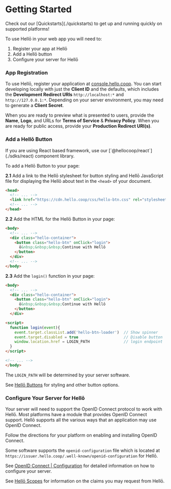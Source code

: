
# Getting Started

<Callout type="info" emoji="">
    Check out our [Quickstarts](./quickstarts) to get up and running quickly on supported platforms!
</Callout>

To use Hellō in your web app you will need to:

1. Register your app at Hellō
2. Add a Hellō button 
3. Configure your server for Hellō


<Steps>

### App Registration

To use Hellō, register your application at [console.hello.coop](https://console.hello.coop/). You can start developing locally with just the **Client ID** and the defaults, which includes the **Development Redirect URIs** `http://localhost:*` and `http://127.0.0.1:*`. Depending on your server environment, you may need to generate a **Client Secret**.

When you are ready to preview what is presented to users, provide the **Name**, **Logo**, and URLs for **Terms of Service** & **Privacy Policy**.  When you are ready for public access, provide your **Production Redirect URI(s)**.

### Add a Hellō Button

<Callout type="info" emoji="">
    If you are using React based framework, use our [`@hellocoop/react`](./sdks/react) component library.
</Callout>

To add a Hellō Button to your page:

<b>2.1</b> Add a link to the Hellō stylesheet for button styling and Hellō JavaScript file for displaying the Hellō about text in the `<head>` of your document.  

```html {3}
<head>
  <!-- ... -->
  <link href="https://cdn.hello.coop/css/hello-btn.css" rel="stylesheet"/>
  <!-- ... -->
</head>
```

<b>2.2</b> Add the HTML for the Hellō Button in your page:

```html {3-7}
<body>
  <!-- ... -->  
  <div class="hello-container">
    <button class="hello-btn" onClick="login">
      ō&nbsp;&nbsp;&nbsp;Continue with Hellō
    </button>
  </div>
  <!-- ... -->  
</body>
```

<b>2.3</b> Add the `login()` function in your page:

```html {9-15}
<body>
  <!-- ... -->  
  <div class="hello-container">
    <button class="hello-btn" onClick="login">
      ō&nbsp;&nbsp;&nbsp;Continue with Hellō
    </button>
  </div>

<script>
  function login(event){
    event.target.classList.add('hello-btn-loader')  // Show spinner
    event.target.disabled = true                    // Disable button
    window.location.href = LOGIN_PATH               // login endpoint
  }
</script>

<!-- ... -->  
</body>
```
The `LOGIN_PATH` will be determined by your server software.

See [Hellō Buttons](./buttons) for styling and other button options.

### Configure Your Server for Hellō

Your server will need to support the OpenID Connect protocol to work with Hellō. Most platforms have a module that provides OpenID Connect support. Hellō supports all the various ways that an application may use OpenID Connect. 

Follow the directions for your platform on enabling and installing OpenID Connect.

Some software supports the `openid-configuration` file which is located at `https://issuer.hello.coop/.well-known/openid-configuration` for Hellō.

See [OpenID Connect | Configuration](./oidc/config) for detailed information on how to configure your server.

See [Hellō Scopes](./scopes) for information on the claims you may request from Hellō.

</Steps>